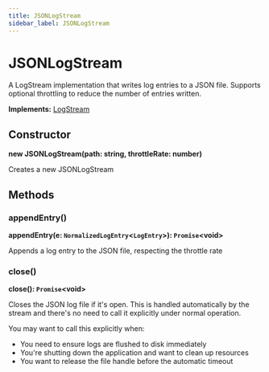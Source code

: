 ```yaml
---
title: JSONLogStream
sidebar_label: JSONLogStream
---
```


# JSONLogStream

A LogStream implementation that writes log entries to a JSON file.
Supports optional throttling to reduce the number of entries written.

**Implements:** [LogStream](../interfaces/logstream)

## Constructor

**new JSONLogStream(path: string, throttleRate: number)**

Creates a new JSONLogStream

## Methods

### appendEntry()

**appendEntry(e: `NormalizedLogEntry`\<`LogEntry`\>): `Promise`\<void\>**

Appends a log entry to the JSON file, respecting the throttle rate

### close()

**close(): `Promise`\<void\>**

Closes the JSON log file if it's open. This is handled automatically by the
stream and there's no need to call it explicitly under normal operation.

You may want to call this explicitly when:
- You need to ensure logs are flushed to disk immediately
- You're shutting down the application and want to clean up resources
- You want to release the file handle before the automatic timeout

